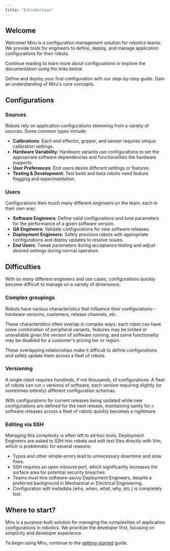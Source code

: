 ```yaml
---
title: "Introduction"
---
```


## Welcome

Welcome! Miru is a configuration management solution for robotics teams. We provide tools for engineers to define, deploy, and manage application configurations for their robots.

Continue reading to learn more about configurations or explore the documentation using the links below.

<Columns cols={2}>
  <Card title="Quick Start" icon="rocket" href="/docs/home/getting-started/quick-start/setup">
    Define and deploy your first configuration with our step-by-step guide.
  </Card>
  <Card title="Concepts" icon="book-open" href="/docs/home/getting-started/concepts">
    Gain an understanding of Miru's core concepts.
  </Card>
</Columns>

## Configurations

### Sources

Robots rely on application configurations stemming from a variety of sources. Some common types include:

- **Calibrations**: Each end effector, gripper, and sensor requires unique calibration settings.
- **Hardware Variability**: Hardware variants use configurations to set the appropriate software dependencies and functionalities the hardware supports.
- **User Preferences**: End users desire different settings or features.
- **Testing & Development**: Test beds and beta robots need feature flagging and experimentation.

### Users

Configurations then touch many different engineers on the team, each in their own way:

- **Software Engineers**: Define valid configurations and tune parameters for the performance of a given software version.
- **QA Engineers**: Validate configurations for new software releases.
- **Deployment Engineers**: Safely provision robots with appropriate configurations and deploy updates to resolve issues.
- **End Users**: Tweak parameters during acceptance testing and adjust desired settings during normal operation.

## Difficulties

With so many different engineers and use cases, configurations quickly become difficult to manage on a variety of dimensions.

### Complex groupings

Robots have various characteristics that influence their configurations--hardware versions, customers, release channels, etc.

These characteristics often overlap in complex ways: each robot can have some combination of peripheral variants, features may be limited or unavailable given the version of software running, and some functionality may be disabled for a customer's pricing tier or region.

These overlapping relationships make it difficult to define configurations and safely update them across a fleet of robots.

### Versioning

A single robot requires hundreds, if not thousands, of configurations. A fleet of robots can run `n` versions of software, each version requiring slightly (or sometimes entirely) different configuration schemas.

With configurations for current releases being updated while new configurations are defined for the next release, maintaining sanity for `n` software releases across a fleet of robots quickly becomes a nightmare.

### Editing via SSH

Managing this complexity is often left to ad‑hoc tools. Deployment Engineers are asked to SSH into robots and edit text files directly with Vim, which is problematic for several reasons:

- Typos and other simple errors lead to unnecessary downtime and slow fixes.
- SSH requires an open inbound port, which significantly increases the surface area for potential security breaches.
- Teams must hire software-savvy Deployment Engineers, despite a preferred background in Mechanical or Electrical Engineering.
- Configuration edit metadata (who, when, what, why, etc.) is completely lost.

## Where to start?

Miru is a purpose-built solution for managing the complexities of application configurations in robotics. We prioritize the developer first, focusing on simplicity and developer experience.

To begin using Miru, continue to the [getting-started](/docs/home/basics/getting-started/overview) guide.